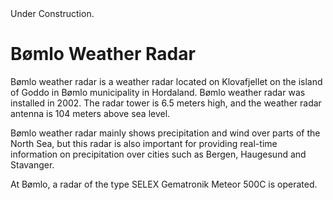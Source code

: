 
<Callout type="warning" emoji="⚠️">
  Under Construction.
</Callout>

# Bømlo Weather Radar

Bømlo weather radar is a weather radar located on Klovafjellet on the island of Goddo in Bømlo municipality in Hordaland. Bømlo weather radar was installed in 2002. The radar tower is 6.5 meters high, and the weather radar antenna is 104 meters above sea level.

Bømlo weather radar mainly shows precipitation and wind over parts of the North Sea, but this radar is also important for providing real-time information on precipitation over cities such as Bergen, Haugesund and Stavanger.

At Bømlo, a radar of the type SELEX Gematronik Meteor 500C is operated.